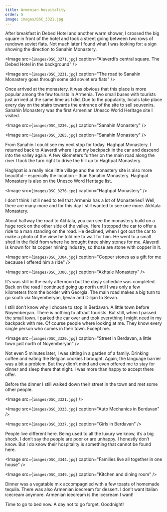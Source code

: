 ```yaml
---
title: Armenian hospitality
order: 5
image: images/DSC_3321.jpg
---
```


After breakfast in Debed Hotel and another warm shower, I crossed the big square in front of the hotel and took a street going between two rows of rundown soviet flats. Not much later I found what I was looking for: a sign showing the direction to Sanahin Monastery.

<Image
    src={`images/DSC_3271.jpg`}
    caption="Alaverdi’s central square. The Debed Hotel in the background"
/>


<Image
    src={`images/DSC_3231.jpg`}
    caption="The road to Sanahin Monastery goes through some old soviet era flats"
/>


Once arrived at the monastery, it was obvious that this place is more popular among the few tourists in Armenia. Two small buses with tourists just arrived at the same time as I did. Due to the popularity, locals take place every day on the stairs towards the entrance of the site to sell souvenirs. Sanahin Monastery was the first Armenian Unesco World Heritage site I visited.

<Image
    src={`images/DSC_3236.jpg`}
    caption="Sanahin Monastery"
/>

<Image
    src={`images/DSC_3265.jpg`}
    caption="Sanahin Monastery"
/>

From Sanahin I could see my next stop for today. Haghpat Monastery. I returned back to Alaverdi where I put my backpack in the car and descend into the valley again. A few kilometers further on the main road along the river I took the turn right to drive the hill up to Haghpat Monastery.

Haghpat is a really nice little village and the monastery site is also more beautiful – especially the location – than Sanahin Monastery. Haghpat Monastery is also on the Unesco Word Heritage list.

<Image
    src={`images/DSC_3276.jpg`}
    caption="Haghpat Monastery"
/>

I don’t think I still need to tell that Armenia has a lot of Monasteries? Well, there are many more and for this day I still wanted to see one more. Akhtala Monastery.

About halfway the road to Akhtala, you can see the monastery build on a huge rock on the other side of the valley. Here I stopped the car to offer a ride to a man standing on the road. He declined, when I got out the car to make a photo of the view he told me to wait for him. He went to a small shed in the field from where he brought three shiny stones for me. Alaverdi is known for its copper mining industry, so those are stone with copper in it.

<Image
    src={`images/DSC_3304.jpg`}
    caption="Copper stones as a gift for me because I offered him a ride"
/>

<Image
    src={`images/DSC_3300.jpg`}
    caption="Akhtale Monastery"
/>

It’s was still in the early afternoon but the dayly schedule was completed. Back on the road I continued going up north until I was only a few kilometers from the border with Georgia. The main road makes a big turn to go south via Noyemberyan, Ijevan and Dilijan to Sevan.

I still don’t know why I choose to stop in Berdavan. A little town before Noyemberyan. There is nothing to attract tourists. But still, when I passed the small town. I parked the car over and took everything I might need in my backpack with me. Of course people where looking at me. They know every single person who comes in their town. Except me.

<Image
    src={`images/DSC_3320.jpg`}
    caption="Street in Berdavan, a little town just north of Noyemberyan"
/>

Not even 5 minutes later, I was sitting in a garden of a family. Drinking coffee and eating the Belgian cookies I brought. Again, the language barrier was a bit a problem. But they didn’t mind and even offered me to stay for dinner and sleep there that night. I was more than happy to accept there offer.

Before the dinner I still walked down their street in the town and met some other people.

<Image
    src={`images/DSC_3321.jpg`}
/>

<Image
    src={`images/DSC_3333.jpg`}
    caption="Auto Mechanics in Berdavan"
/>

<Image
    src={`images/DSC_3337.jpg`}
    caption="Girls in Berdavan"
/>

People live different here. Being used to all the luxury we know, it’s a big shock. I don’t say the people are poor or are unhappy. I honestly don’t know. But I do know their hospitality is something that cannot be found here.

<Image
    src={`images/DSC_3344.jpg`}
    caption="Families live all together in one house"
/>

<Image
    src={`images/DSC_3349.jpg`}
    caption="Kitchen and dining room"
/>

Dinner was a vegatable mix accompagnied with a few toasts of homemade tequila. There was also Armenian icecream for dessert. I don’t want Italian icecream anymore. Armenian icecream is the icecream I want!

Time to go to bed now. A day not to go forget. Goodnight!
